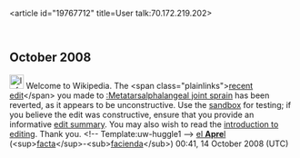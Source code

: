 <article id="19767712" title=User talk:70.172.219.202>
	<talkpage id="19767712" title="User talk:70.172.219.202">

== October 2008 ==

[[Image:Information.png|25px]] Welcome to Wikipedia. The &lt;span class=&quot;plainlinks&quot;&gt;[http://en.wikipedia.org/wiki/Metatarsalphalangeal+joint+sprain?diff=245119400 recent edit]&lt;/span&gt; you made to [[:Metatarsalphalangeal joint sprain]] has been reverted, as it appears to be unconstructive. Use the [[Wikipedia:Sandbox|sandbox]] for testing; if you believe the edit was constructive, ensure that you provide an informative [[Help:Edit summary|edit summary]]. You may also wish to read the [[Wikipedia:Introduction|introduction to editing]]. Thank you. &lt;!-- Template:uw-huggle1 --&gt; [[User:El aprendelenguas|el '''Apre'''l]] (&lt;sup&gt;[[Special:Contributions/El aprendelenguas|facta]]&lt;/sup&gt;-&lt;sub&gt;[[User talk:El aprendelenguas|facienda]]&lt;/sub&gt;) 00:41, 14 October 2008 (UTC)
	</talkpage>
</article>